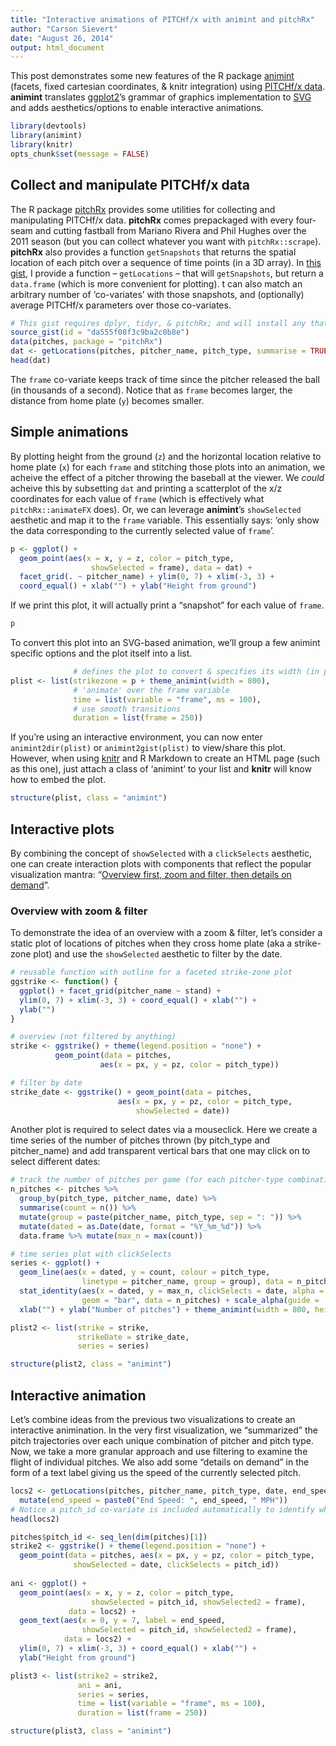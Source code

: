 ```yaml
---
title: "Interactive animations of PITCHf/x with animint and pitchRx"
author: "Carson Sievert"
date: "August 26, 2014"
output: html_document
---
```


This post demonstrates some new features of the R package [animint](https://github.com/tdhock/animint) (facets, fixed cartesian coordinates, & knitr integration) using [PITCHf/x data](http://en.wikipedia.org/wiki/PITCHf/x). **animint** translates [ggplot2](http://cran.r-project.org/web/packages/ggplot2/index.html)'s grammar of graphics implementation to [SVG](http://en.wikipedia.org/wiki/Scalable_Vector_Graphics) and adds aesthetics/options to enable interactive animations. 

```r
library(devtools)
library(animint)
library(knitr)
opts_chunk$set(message = FALSE)
```

## Collect and manipulate PITCHf/x data

The R package [pitchRx](https://github.com/cpsievert/pitchRx) provides some utilities for collecting and manipulating PITCHf/x data. **pitchRx** comes prepackaged with every four-seam and cutting fastball from Mariano Rivera and Phil Hughes over the 2011 season (but you can collect whatever you want with `pitchRx::scrape`). **pitchRx** also provides a function `getSnapshots` that returns the spatial location of each pitch over a sequence of time points (in a 3D array). In [this gist](https://gist.github.com/cpsievert/da555f08f3c9ba2c0b8e), I provide a function -- `getLocations` -- that will `getSnapshots`, but return a `data.frame` (which is more convenient for plotting). t can also match an arbitrary number of 'co-variates' with those snapshots, and (optionally) average PITCHf/x parameters over those co-variates.

```r
# This gist requires dplyr, tidyr, & pitchRx; and will install any that are not installed already
source_gist(id = "da555f08f3c9ba2c0b8e")
data(pitches, package = "pitchRx")
dat <- getLocations(pitches, pitcher_name, pitch_type, summarise = TRUE)
head(dat)
```

The `frame` co-variate keeps track of time since the pitcher released the ball (in thousands of a second). Notice that as `frame` becomes larger, the distance from home plate (`y`) becomes smaller.

## Simple animations

By plotting height from the ground (`z`) and the horizontal location relative to home plate (`x`) for each `frame` and stitching those plots into an animation, we acheive the effect of a pitcher throwing the baseball at the viewer. We *could* acheive this by subsetting `dat` and printing a scatterplot of the x/z coordinates for each value of `frame` (which is effectively what `pitchRx::animateFX` does). Or, we can leverage **animint**'s `showSelected` aesthetic and map it to the `frame` variable. This essentially says: 'only show the data corresponding to the currently selected value of `frame`'.

```r
p <- ggplot() + 
  geom_point(aes(x = x, y = z, color = pitch_type, 
                  showSelected = frame), data = dat) + 
  facet_grid(. ~ pitcher_name) + ylim(0, 7) + xlim(-3, 3) +
  coord_equal() + xlab("") + ylab("Height from ground") 
```

If we print this plot, it will actually print a "snapshot" for each value of `frame`.

```r
p
```

To convert this plot into an SVG-based animation, we'll group a few animint specific options and the plot itself into a list. 

```r
              # defines the plot to convert & specifies its width (in pixels)
plist <- list(strikezone = p + theme_animint(width = 800),            
              # 'animate' over the frame variable
              time = list(variable = "frame", ms = 100),
              # use smooth transitions
              duration = list(frame = 250))
```

If you're using an interactive environment, you can now enter `animint2dir(plist)` or `animint2gist(plist)` to view/share this plot. However, when using [knitr](http://cran.r-project.org/web/packages/knitr/index.html) and R Markdown to create an HTML page (such as this one), just attach a class of 'animint' to your list and **knitr** will know how to embed the plot.

```r
structure(plist, class = "animint")
```

## Interactive plots

By combining the concept of `showSelected` with a `clickSelects` aesthetic, one can create interaction plots with components that reflect the popular visualization mantra: "[Overview first, zoom and filter, then details on demand](http://www.mat.ucsb.edu/~g.legrady/academic/courses/11w259/schneiderman.pdf)". 

### Overview with zoom & filter

To demonstrate the idea of an overview with a zoom & filter, let's consider a static plot of locations of pitches when they cross home plate (aka a strike-zone plot) and use the `showSelected` aesthetic to filter by the date.

```r
# reusable function with outline for a faceted strike-zone plot
ggstrike <- function() {
  ggplot() + facet_grid(pitcher_name ~ stand) +
  ylim(0, 7) + xlim(-3, 3) + coord_equal() + xlab("") + 
  ylab("")
}

# overview (not filtered by anything)
strike <- ggstrike() + theme(legend.position = "none") +
          geom_point(data = pitches,
                    aes(x = px, y = pz, color = pitch_type))

# filter by date
strike_date <- ggstrike() + geom_point(data = pitches,
                        aes(x = px, y = pz, color = pitch_type, 
                            showSelected = date))
```

Another plot is required to select dates via a mouseclick. Here we create a time series of the number of pitches thrown (by pitch_type and pitcher_name) and add transparent vertical bars that one may click on to select different dates:

```r
# track the number of pitches per game (for each pitcher-type combination)
n_pitches <- pitches %>%
  group_by(pitch_type, pitcher_name, date) %>%
  summarise(count = n()) %>% 
  mutate(group = paste(pitcher_name, pitch_type, sep = ": ")) %>%
  mutate(dated = as.Date(date, format = "%Y_%m_%d")) %>%
  data.frame %>% mutate(max_n = max(count))

# time series plot with clickSelects
series <- ggplot() + 
  geom_line(aes(x = dated, y = count, colour = pitch_type, 
                linetype = pitcher_name, group = group), data = n_pitches) + 
  stat_identity(aes(x = dated, y = max_n, clickSelects = date, alpha = 0.2), 
                geom = "bar", data = n_pitches) + scale_alpha(guide = 'none') +
  xlab("") + ylab("Number of pitches") + theme_animint(width = 800, height = 200)

plist2 <- list(strike = strike,
               strikeDate = strike_date,
               series = series)

structure(plist2, class = "animint")
```

## Interactive animation

Let's combine ideas from the previous two visualizations to create an interactive animination. In the very first visualization, we "summarized" the pitch trajectories over each unique combination of pitcher and pitch type. Now, we take a more granular approach and use filtering to examine the flight of individual pitches. We also add some "details on demand" in the form of a text label giving us the speed of the currently selected pitch.

```r
locs2 <- getLocations(pitches, pitcher_name, pitch_type, date, end_speed, summarise = FALSE) %>%
  mutate(end_speed = paste0("End Speed: ", end_speed, " MPH"))
# Notice a pitch_id co-variate is included automatically to identify which pitch is which
head(locs2)

pitches$pitch_id <- seq_len(dim(pitches)[1])
strike2 <- ggstrike() + theme(legend.position = "none") +
  geom_point(data = pitches, aes(x = px, y = pz, color = pitch_type, 
              showSelected = date, clickSelects = pitch_id))
  
ani <- ggplot() + 
  geom_point(aes(x = x, y = z, color = pitch_type, 
                  showSelected = pitch_id, showSelected2 = frame), 
             data = locs2) + 
  geom_text(aes(x = 0, y = 7, label = end_speed, 
                showSelected = pitch_id, showSelected2 = frame),
            data = locs2) + 
  ylim(0, 7) + xlim(-3, 3) + coord_equal() + xlab("") + 
  ylab("Height from ground")

plist3 <- list(strike2 = strike2,
               ani = ani,
               series = series,
               time = list(variable = "frame", ms = 100),
               duration = list(frame = 250))

structure(plist3, class = "animint")
```

